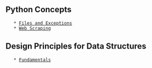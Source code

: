 == Python Concepts ==

    * [[Files and Exceptions]]
    * [[Web Scraping]]

== Design Principles for Data Structures ==

    * [[Fundamentals]]
